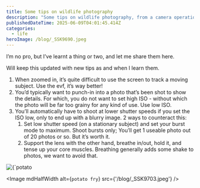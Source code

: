 ```yaml
---
title: Some tips on wildlife photography
description: "Some tips on wildlife photography, from a camera operation perspective "
publishedDateTime: 2025-06-09T04:01:45.414Z
categories:
  - life
heroImage: /blog/_SSK9690.jpeg
---
```


I’m no pro, but I’ve learnt a thing or two, and let me share them here.

Will keep this updated with new tips as and when I learn them.

1. When zoomed in, it’s quite difficult to use the screen to track a moving subject. Use the evf, it’s way better!
2. You’d typically want to punch-in into a photo that’s been shot to show the details. For which, you do not want to set high ISO - without which the photo will be far too grainy for any kind of use. Use low ISO.
3. You’ll automatically have to shoot at lower shutter speeds if you set the ISO low, only to end up with a blurry image. 2 ways to counteract this:
   1. Set low shutter speed (on a stationary subject) and set your burst mode to maximum. Shoot bursts only; You’ll get 1 useable photo out of 20 photos or so. But it’s worth it.
   2. Support the lens with the other hand, breathe in/out, hold it, and tense up your core muscles. Breathing generally adds some shake to photos, we want to avoid that.

<div style={{display: 'flex', gap: '48px'}}>
  <Image mdHalfWidth alt={`potato fry`} src={'/blog/_SSK9690.jpeg'} />

  <Image mdHalfWidth alt={`potato fry`} src={'/blog/_SSK9703.jpeg'} />
</div>
